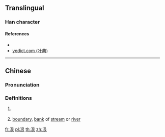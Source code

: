 {{character info/new}}
==Translingual==

===Han character===
{{Han char|rn=85|rad=水|as=06|sn=9|four=|canj=EAV,XEAV|ids=⿰氵艮}}

====References====
* {{Han ref|kx=0619.130|dkj=17348|dj=1014.080|hdz=31617.020|uh=6CFF|ud=27903}}
* [http://yedict.com/htm/6C/6CFF.htm yedict.com (叶典)]

----

==Chinese==
{{zh-forms}}

===Pronunciation===
{{zh-pron
|m=yín
|c=an4,ngan4
|mc=y
|oc=y
|ma=
|cat=pn,n
}}

===Definitions===
{{zh-hanzi}}

# {{zh-div|水}} {{n-g|an [[ancient]] [[river]] in the [[Guangxi]] [[Zhuang]] Autonomous Region}}
# [[boundary]], [[bank]] of [[stream]] or [[river]]

[[fr:泿]]
[[pl:泿]]
[[th:泿]]
[[zh:泿]]